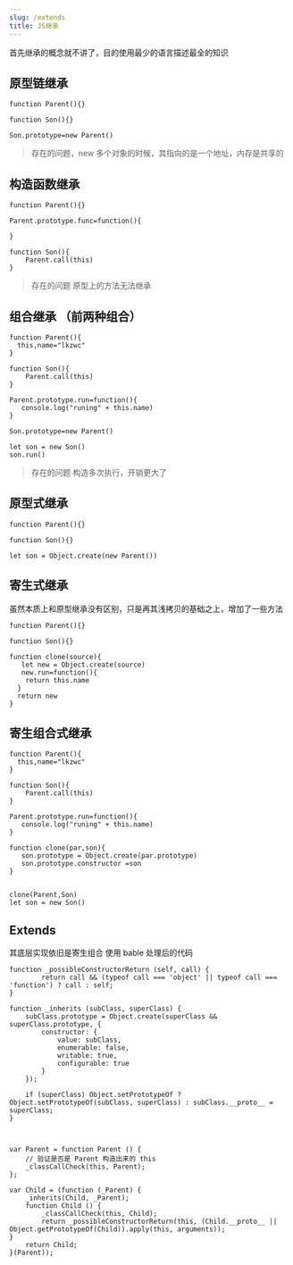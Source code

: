 ```yaml
---
slug: /extends
title: JS继承
---
```


首先继承的概念就不讲了，目的使用最少的语言描述最全的知识

## 原型链继承

```
function Parent(){}

function Son(){}

Son.prototype=new Parent()
```

> 存在的问题，new 多个对象的时候，其指向的是一个地址，内存是共享的

## 构造函数继承

```
function Parent(){}

Parent.prototype.func=function(){

}

function Son(){
    Parent.call(this)
}

```

> 存在的问题 原型上的方法无法继承

## 组合继承 （前两种组合）

```
function Parent(){
  this,name="lkzwc"
}

function Son(){
    Parent.call(this)
}

Parent.prototype.run=function(){
   console.log("runing" + this.name)
}

Son.prototype=new Parent()

let son = new Son()
son.run()
```

> 存在的问题 构造多次执行，开销更大了

## 原型式继承

```
function Parent(){}

function Son(){}

let son = Object.create(new Parent())
```

## 寄生式继承

虽然本质上和原型继承没有区别，只是再其浅拷贝的基础之上，增加了一些方法

```
function Parent(){}

function Son(){}

function clone(source){
   let new = Object.create(source)
   new.run=function(){
    return this.name
  }
  return new
}
```

## 寄生组合式继承

```
function Parent(){
  this,name="lkzwc"
}

function Son(){
    Parent.call(this)
}

Parent.prototype.run=function(){
   console.log("runing" + this.name)
}

function clone(par,son){
   son.prototype = Object.create(par.prototype)
   son.prototype.constructor =son
}


clone(Parent,Son)
let son = new Son()
```

## Extends

其底层实现依旧是寄生组合 使用 bable 处理后的代码

```
function _possibleConstructorReturn (self, call) {
		return call && (typeof call === 'object' || typeof call === 'function') ? call : self;
}

function _inherits (subClass, superClass) {
	subClass.prototype = Object.create(superClass && superClass.prototype, {
		constructor: {
			value: subClass,
			enumerable: false,
			writable: true,
			configurable: true
		}
	});

	if (superClass) Object.setPrototypeOf ? Object.setPrototypeOf(subClass, superClass) : subClass.__proto__ = superClass;
}



var Parent = function Parent () {
	// 验证是否是 Parent 构造出来的 this
	_classCallCheck(this, Parent);
};

var Child = (function (_Parent) {
	_inherits(Child, _Parent);
	function Child () {
		_classCallCheck(this, Child);
		return _possibleConstructorReturn(this, (Child.__proto__ || Object.getPrototypeOf(Child)).apply(this, arguments));
}
	return Child;
}(Parent));

```
